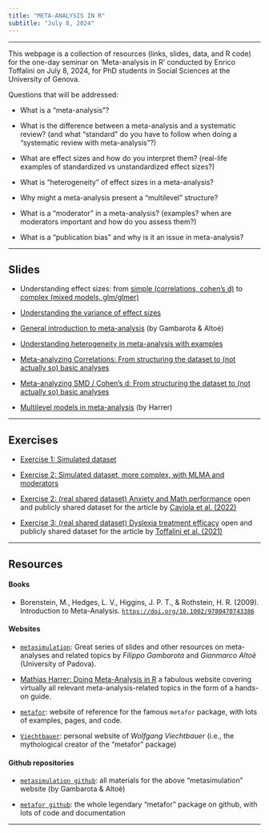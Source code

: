 ```yaml
---
title: "META-ANALYSIS IN R"
subtitle: "July 8, 2024"
---
```


---------------------------------------------------

This webpage is a collection of resources (links, slides, data, and R code) for the one-day seminar on 'Meta-analysis in R' conducted by Enrico Toffalini on July 8, 2024, for PhD students in Social Sciences at the University of Genova.

Questions that will be addressed: 

- What is a "meta-analysis"?

- What is the difference between a meta-analysis and a systematic review? (and what "standard" do you have to follow when doing a "systematic review with meta-analysis"?)

- What are effect sizes and how do you interpret them? (real-life examples of standardized vs unstandardized effect sizes?)

- What is "heterogeneity" of effect sizes in a meta-analysis?

- Why might a meta-analysis present a "multilevel" structure?

- What is a "moderator" in a meta-analysis? (examples? when are moderators important and how do you assess them?)

- What is a "publication bias" and why is it an issue in meta-analysis?

---------------------------------------------------

## Slides

- Understanding effect sizes: from [simple (correlations, cohen's d)](https://www.memoryandlearninglab.it/wp-content/uploads/2024/02/Intro-effect-size4.html) to [complex (mixed models, glm/glmer)](https://www.memoryandlearninglab.it/wp-content/uploads/2024/02/Lmer-and-glm-effect-size2.html)

- [Understanding the variance of effect sizes](materials/Understanding effect size variance.html)

- [General introduction to meta-analysis](https://stat-teaching.github.io/metasimulation/slides/02-intro-meta-analysis/intro-meta-analysis.html#/title-slide) (by Gambarota & Altoè)

- [Understanding heterogeneity in meta-analysis with examples](materials/Understanding heterogeneity.html)

- [Meta-analyzing Correlations: From structuring the dataset to (not actually so) basic analyses](materials/Meta-analysis of correlation-From structuring dataset to basic analyses.html) 

- [Meta-analyzing SMD / Cohen's d: From structuring the dataset to (not actually so) basic analyses](materials/Meta-analysis of Cohens d-From structuring dataset to basic analyses.html) 

- [Multilevel models in meta-analysis](https://bookdown.org/MathiasHarrer/Doing_Meta_Analysis_in_R/multilevel-ma.html) (by Harrer)

---------------------------------------------------

## Exercises

- [Exercise 1: Simulated dataset](https://github.com/EnricoToffalini/teaching/tree/main/materials/Exercise%20Simulated%20dataset)

- [Exercise 2: Simulated dataset, more complex, with MLMA and moderators](https://github.com/EnricoToffalini/teaching/tree/main/materials/Exercise%20Simulated%20Multilevel%20Moderators%20Metaanalysis%20dataset)

- [Exercise 2: (real shared dataset) Anxiety and Math performance](https://github.com/EnricoToffalini/teaching/tree/main/materials/Exercise%20Anxiety%20Math%20Performance) open and publicly shared dataset for the article by [Caviola et al. (2022)](https://link.springer.com/article/10.1007/s10648-021-09618-5)

- [Exercise 3: (real shared dataset) Dyslexia treatment efficacy](https://github.com/EnricoToffalini/teaching/tree/main/materials/Exercise%20Dyslexia%20treatment) open and publicly shared dataset for the article by [Toffalini et al. (2021)](https://link.springer.com/article/10.3758/s13428-021-01549-x)

---------------------------------------------------

## Resources

#### Books

- Borenstein, M., Hedges, L. V., Higgins, J. P. T., & Rothstein, H. R. (2009). Introduction to Meta-Analysis. [`https://doi.org/10.1002/9780470743386`](https://doi.org/10.1002/9780470743386)

#### Websites

- [`metasimulation`](https://stat-teaching.github.io/metasimulation/): Great series of slides and other resources on meta-analyses and related topics by *Filippo Gambarota* and *Gianmarco Altoè* (University of Padova).

- [Mathias Harrer: Doing Meta-Analysis in R](https://bookdown.org/MathiasHarrer/Doing_Meta_Analysis_in_R/) a fabulous website covering virtually all relevant meta-analysis-related topics in the form of a hands-on guide.

- [`metafor`](https://www.metafor-project.org/doku.php/metafor): website of reference for the famous `metafor` package, with lots of examples, pages, and code.

- [`Viechtbauer`](https://www.wvbauer.com/doku.php/home): personal website of *Wolfgang Viechtbauer* (i.e., the mythological creator of the "metafor" package)

#### Github repositories

- [`metasimulation github`](https://github.com/stat-teaching/metasimulation): all materials for the above "metasimulation" website (by Gambarota & Altoè)

- [`metafor github`](https://github.com/wviechtb/metafor): the whole legendary "metafor" package on github, with lots of code and documentation

---------------------------------------------------

